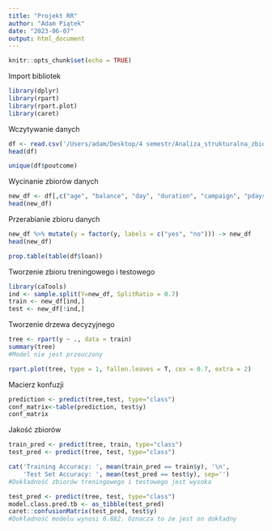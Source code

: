 ```yaml
---
title: "Projekt RR"
author: "Adam Piątek"
date: "2023-06-07"
output: html_document
---
```


```r
knitr::opts_chunk$set(echo = TRUE)
```
Import bibliotek
```r
library(dplyr)
library(rpart)
library(rpart.plot)
library(caret)
```

Wczytywanie danych
```r
df <- read.csv('/Users/adam/Desktop/4 semestr/Analiza_strukturalna_zbiorów_danych/projekt2/bank.csv',sep=';')
head(df)
```

```r
unique(df$poutcome)
```

Wycinanie zbiorów danych
```r
new_df <- df[,c("age", "balance", "day", "duration", "campaign", "pdays", "previous", "y")]
head(new_df)
```
Przerabianie zbioru danych
```r
new_df %>% mutate(y = factor(y, labels = c("yes", "no"))) -> new_df
head(new_df)
```

```r
prop.table(table(df$loan))
```
Tworzenie zbioru treningowego i testowego
```r
library(caTools)
ind <- sample.split(Y=new_df, SplitRatio = 0.7)
train <- new_df[ind,]
test <- new_df[!ind,]
```
Tworzenie drzewa decyzyjnego
```r
tree <- rpart(y ~ ., data = train)
summary(tree)
#Model nie jest przeuczony
```
```r
rpart.plot(tree, type = 1, fallen.leaves = T, cex = 0.7, extra = 2)
```
Macierz konfuzji
```r
prediction <- predict(tree,test, type="class")
conf_matrix<-table(prediction, test$y)
conf_matrix
```
Jakość zbiorów 
```r
train_pred <- predict(tree, train, type="class")
test_pred <- predict(tree, test, type="class")

cat('Training Accuracy: ', mean(train_pred == train$y), '\n',
    'Test Set Accuracy: ', mean(test_pred == test$y), sep='')
#Dokładność zbiorów treningowego i testowego jest wysoka
```

```r
test_pred <- predict(tree, test, type="class")
model.class.pred.tb <- as_tibble(test_pred)
caret::confusionMatrix(test_pred, test$y)
#Dokładność modelu wynosi 0.882. Oznacza to że jest on dokładny
```

